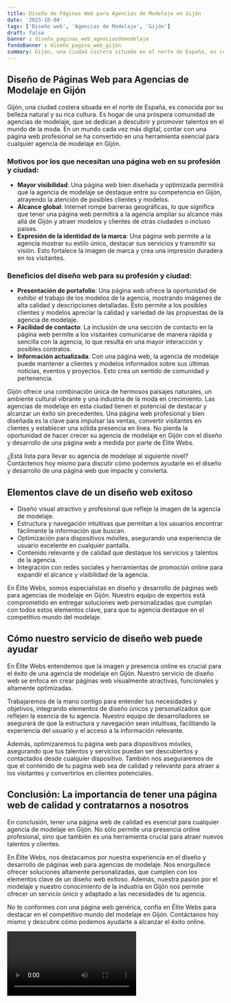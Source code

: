 ```yaml
---
title: Diseño de Páginas Web para Agencias de Modelaje en Gijón
date: '2023-10-04'
tags: ['Diseño web', 'Agencias de Modelaje', 'Gijón']
draft: false
banner : diseño_paginas_web_agenciasdemodelaje
fondoBanner : diseño_pagina_web_gijón
summary: Gijón, una ciudad costera situada en el norte de España, es conocida por su belleza natural y su rica cultura. Es hogar de una próspera comunidad de agencias de modelaje, que se dedican a descubrir y promover talentos en el mundo de la moda. En un mundo cada vez más digital, contar con una página web profesional se ha convertido en una herramienta esencial para cualquier agencia de modelaje en Gijón.
---
```


## Diseño de Páginas Web para Agencias de Modelaje en Gijón

Gijón, una ciudad costera situada en el norte de España, es conocida por su belleza natural y su rica cultura. Es hogar de una próspera comunidad de agencias de modelaje, que se dedican a descubrir y promover talentos en el mundo de la moda. En un mundo cada vez más digital, contar con una página web profesional se ha convertido en una herramienta esencial para cualquier agencia de modelaje en Gijón.

### Motivos por los que necesitan una página web en su profesión y ciudad:

- **Mayor visibilidad**: Una página web bien diseñada y optimizada permitirá que la agencia de modelaje se destaque entre su competencia en Gijón, atrayendo la atención de posibles clientes y modelos.
- **Alcance global**: Internet rompe barreras geográficas, lo que significa que tener una página web permitirá a la agencia ampliar su alcance más allá de Gijón y atraer modelos y clientes de otras ciudades o incluso países.
- **Expresión de la identidad de la marca**: Una página web permite a la agencia mostrar su estilo único, destacar sus servicios y transmitir su visión. Esto fortalece la imagen de marca y crea una impresión duradera en los visitantes.

### Beneficios del diseño web para su profesión y ciudad:

- **Presentación de portafolio**: Una página web ofrece la oportunidad de exhibir el trabajo de los modelos de la agencia, mostrando imágenes de alta calidad y descripciones detalladas. Esto permite a los posibles clientes y modelos apreciar la calidad y variedad de las propuestas de la agencia de modelaje.
- **Facilidad de contacto**: La inclusión de una sección de contacto en la página web permite a los visitantes comunicarse de manera rápida y sencilla con la agencia, lo que resulta en una mayor interacción y posibles contratos. 
- **Información actualizada**: Con una página web, la agencia de modelaje puede mantener a clientes y modelos informados sobre sus últimas noticias, eventos y proyectos. Esto crea un sentido de comunidad y pertenencia.

Gijón ofrece una combinación única de hermosos paisajes naturales, un ambiente cultural vibrante y una industria de la moda en crecimiento. Las agencias de modelaje en esta ciudad tienen el potencial de destacar y alcanzar un éxito sin precedentes. Una página web profesional y bien diseñada es la clave para impulsar las ventas, convertir visitantes en clientes y establecer una sólida presencia en línea. No pierda la oportunidad de hacer crecer su agencia de modelaje en Gijón con el diseño y desarrollo de una página web a medida por parte de Élite Webs.

¿Está lista para llevar su agencia de modelaje al siguiente nivel? Contáctenos hoy mismo para discutir cómo podemos ayudarle en el diseño y desarrollo de una página web que impacte y convierta.

<GifSeo />

<Cta />

## Elementos clave de un diseño web exitoso

- Diseño visual atractivo y profesional que refleje la imagen de la agencia de modelaje.
- Estructura y navegación intuitivas que permitan a los usuarios encontrar fácilmente la información que buscan.
- Optimización para dispositivos móviles, asegurando una experiencia de usuario excelente en cualquier pantalla.
- Contenido relevante y de calidad que destaque los servicios y talentos de la agencia.
- Integración con redes sociales y herramientas de promoción online para expandir el alcance y visibilidad de la agencia.

En Élite Webs, somos especialistas en diseño y desarrollo de páginas web para agencias de modelaje en Gijón. Nuestro equipo de expertos está comprometido en entregar soluciones web personalizadas que cumplan con todos estos elementos clave, para que tu agencia destaque en el competitivo mundo del modelaje.

## Cómo nuestro servicio de diseño web puede ayudar

En Élite Webs entendemos que la imagen y presencia online es crucial para el éxito de una agencia de modelaje en Gijón. Nuestro servicio de diseño web se enfoca en crear páginas web visualmente atractivas, funcionales y altamente optimizadas. 

Trabajaremos de la mano contigo para entender tus necesidades y objetivos, integrando elementos de diseño únicos y personalizados que reflejen la esencia de tu agencia. Nuestro equipo de desarrolladores se asegurará de que la estructura y navegación sean intuitivas, facilitando la experiencia del usuario y el acceso a la información relevante.

Además, optimizaremos tu página web para dispositivos móviles, asegurando que tus talentos y servicios puedan ser descubiertos y contactados desde cualquier dispositivo. También nos aseguraremos de que el contenido de tu página web sea de calidad y relevante para atraer a los visitantes y convertirlos en clientes potenciales.

## Conclusión: La importancia de tener una página web de calidad y contratarnos a nosotros

En conclusión, tener una página web de calidad es esencial para cualquier agencia de modelaje en Gijón. No sólo permite una presencia online profesional, sino que también es una herramienta crucial para atraer nuevos talentos y clientes.

En Élite Webs, nos destacamos por nuestra experiencia en el diseño y desarrollo de páginas web para agencias de modelaje. Nos enorgullece ofrecer soluciones altamente personalizadas, que cumplen con los elementos clave de un diseño web exitoso. Además, nuestra pasión por el modelaje y nuestro conocimiento de la industria en Gijón nos permite ofrecer un servicio único y adaptado a las necesidades de tu agencia.

No te conformes con una página web genérica, confía en Élite Webs para destacar en el competitivo mundo del modelaje en Gijón. Contáctanos hoy mismo y descubre cómo podemos ayudarte a alcanzar el éxito online.

<Video />

<CtaBot job='Agencias de Modelaje' city='Gijón'/>

<Gmaps query='Gijón+españa+maps' />